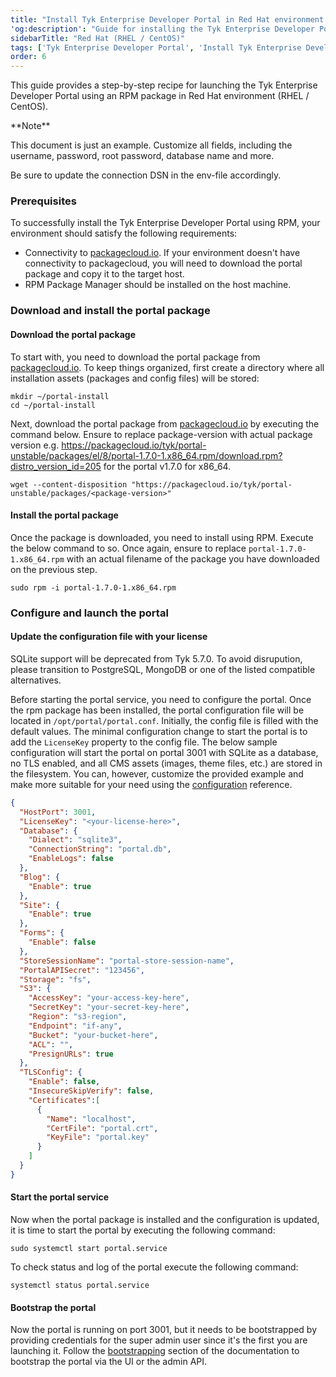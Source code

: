 ```yaml
---
title: "Install Tyk Enterprise Developer Portal in Red Hat environment using RPM"
'og:description': "Guide for installing the Tyk Enterprise Developer Portal in Red Hat environment using RPM"
sidebarTitle: "Red Hat (RHEL / CentOS)"
tags: ['Tyk Enterprise Developer Portal', 'Install Tyk Enterprise Developer Portal using RPM', 'RHEL']
order: 6
---
```


This guide provides a step-by-step recipe for launching the Tyk Enterprise Developer Portal using an RPM package in Red Hat environment (RHEL / CentOS).


<Warning>
**Note**

This document is just an example. Customize all fields, including the username, password, root password, database name and more.

Be sure to update the connection DSN in the env-file accordingly.
</Warning>



### Prerequisites
To successfully install the Tyk Enterprise Developer Portal using RPM, your environment should satisfy the following requirements:
- Connectivity to [packagecloud.io](https://packagecloud.io). If your environment doesn't have connectivity to packagecloud, you will need to download the portal package and copy it to the target host.
- RPM Package Manager should be installed on the host machine.

### Download and install the portal package
#### Download the portal package
To start with, you need to download the portal package from [packagecloud.io](https://packagecloud.io). To keep things organized, first create a directory where all installation assets (packages and config files) will be stored:
```console
mkdir ~/portal-install
cd ~/portal-install
```

Next, download the portal package from [packagecloud.io](https://packagecloud.io/tyk/portal-unstable) by executing the command below.
Ensure to replace package-version with actual package version e.g. https://packagecloud.io/tyk/portal-unstable/packages/el/8/portal-1.7.0-1.x86_64.rpm/download.rpm?distro_version_id=205 for the portal v1.7.0 for x86_64.
```console
wget --content-disposition "https://packagecloud.io/tyk/portal-unstable/packages/<package-version>"
```

#### Install the portal package
Once the package is downloaded, you need to install using RPM. Execute the below command to so. Once again, ensure to replace `portal-1.7.0-1.x86_64.rpm` with an actual filename of the package you have downloaded on the previous step.  
```console
sudo rpm -i portal-1.7.0-1.x86_64.rpm
```

### Configure and launch the portal

#### Update the configuration file with your license


<Note>
SQLite support will be deprecated from Tyk 5.7.0. To avoid disrupution, please transition to PostgreSQL, MongoDB or one of the listed compatible alternatives.
</Note>


Before starting the portal service, you need to configure the portal. Once the rpm package has been installed, the portal configuration file will be located in `/opt/portal/portal.conf`.
Initially, the config file is filled with the default values. The minimal configuration change to start the portal is to add the `LicenseKey` property to the config file.
The below sample configuration will start the portal on portal 3001 with SQLite as a database, no TLS enabled, and all CMS assets (images, theme files, etc.) are stored in the filesystem.
You can, however, customize the provided example and make more suitable for your need using the [configuration](/product-stack/tyk-enterprise-developer-portal/deploy/configuration) reference.
```json
{
  "HostPort": 3001,
  "LicenseKey": "<your-license-here>",
  "Database": {
    "Dialect": "sqlite3",
    "ConnectionString": "portal.db",
    "EnableLogs": false
  },
  "Blog": {
    "Enable": true
  },
  "Site": {
    "Enable": true
  },
  "Forms": {
    "Enable": false
  },
  "StoreSessionName": "portal-store-session-name",
  "PortalAPISecret": "123456",
  "Storage": "fs",
  "S3": {
    "AccessKey": "your-access-key-here",
    "SecretKey": "your-secret-key-here",
    "Region": "s3-region",
    "Endpoint": "if-any",
    "Bucket": "your-bucket-here",
    "ACL": "",
    "PresignURLs": true
  },
  "TLSConfig": {
    "Enable": false,
    "InsecureSkipVerify": false,
    "Certificates":[
      {
        "Name": "localhost",
        "CertFile": "portal.crt",
        "KeyFile": "portal.key"
      }
    ]
  }
}
```

#### Start the portal service
Now when the portal package is installed and the configuration is updated, it is time to start the portal by executing the following command:
```console
sudo systemctl start portal.service
```

To check status and log of the portal execute the following command:
```console
systemctl status portal.service
```

#### Bootstrap the portal
Now the portal is running on port 3001, but it needs to be bootstrapped by providing credentials for the super admin user since it's the first you are launching it. Follow the [bootstrapping](/product-stack/tyk-enterprise-developer-portal/deploy/bootstrapping-portal) section of the documentation to bootstrap the portal via the UI or the admin API.